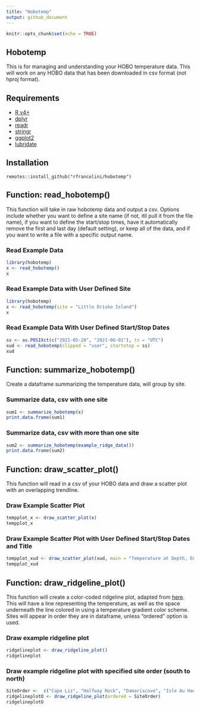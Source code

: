 ```yaml
---
title: "Hobotemp"
output: github_document
---
```


```r
knitr::opts_chunk$set(echo = TRUE)
```

## Hobotemp

This is for managing and understanding your HOBO temperature data. This will work on any HOBO data that has been downloaded in csv format (not hproj format).

## Requirements

  + [R v4+](https://www.r-project.org/)
  + [dplyr](https://CRAN.R-project.org/package=dplyr)
  + [readr](https://CRAN.R-project.org/package=readr)
  + [stringr](https://CRAN.R-project.org/package=stringr)
  + [ggplot2](https://CRAN.R-project.org/package=ggplot2)
  + [lubridate](https://CRAN.R-project.org/package=lubridate)

## Installation

```
remotes::install_github("rfrancolini/hobotemp")
```

## Function: read_hobotemp()

This function will take in raw hobotemp data and output a csv. Options include whether you want to define a site name (if not, itll pull it from the file name), if you want to define the start/stop times, have it automatically remove the first and last day (default setting), or keep all of the data, and if you want to write a file with a specific output name.

### Read Example Data

```r
library(hobotemp)
x <- read_hobotemp()
x
```

### Read Example Data with User Defined Site

``` r
library(hobotemp)
x <- read_hobotemp(site = "Little Drisko Island")
x
```

### Read Example Data With User Defined Start/Stop Dates

```r
ss <- as.POSIXct(c("2021-05-20", "2021-06-01"), tz = "UTC")
xud <- read_hobotemp(clipped = "user", startstop = ss)
xud
```

## Function: summarize_hobotemp()

Create a dataframe summarizing the temperature data, will group by site.

### Summarize data, csv with one site
```r
sum1 <- summarize_hobotemp(x)
print.data.frame(sum1)
```

### Summarize data, csv with more than one site
```r
sum2 <- summarize_hobotemp(example_ridge_data())
print.data.frame(sum2)
```

## Function: draw_scatter_plot()

This function will read in a csv of your HOBO data and draw a scatter plot with an overlapping trendline. 

### Draw Example Scatter Plot

```r
tempplot_x <- draw_scatter_plot(x)
tempplot_x
```

### Draw Example Scatter Plot with User Defined Start/Stop Dates and Title

```r
tempplot_xud <- draw_scatter_plot(xud, main = "Temperature at Depth, End of May")
tempplot_xud
```

## Function: draw_ridgeline_plot()

This function will create a color-coded ridgeline plot, adapted from [here](https://r-graph-gallery.com/294-basic-ridgeline-plot.html). This will have a line representing the temperature, as well as the space underneath the line colored in using a temperature gradient color scheme. Sites will appear in order they are in dataframe, unless "ordered" option is used.

### Draw example ridgeline plot

```r
ridgelineplot <- draw_ridgeline_plot()
ridgelineplot
```

### Draw example ridgeline plot with specified site order (south to north)

```r
SiteOrder <-  c("Cape Liz", "Halfway Rock", "Damariscove", "Isle Au Haut", "Marshall")
ridgelineplotO <- draw_ridgeline_plot(ordered = SiteOrder)
ridgelineplotO
```
